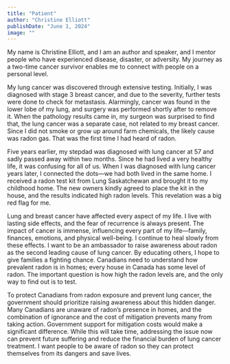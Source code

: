 ```yaml
---
title: "Patient"
author: "Christine Elliott"
publishDate: "June 1, 2024"
image: ""
---
```


My name is Christine Elliott, and I am an author and speaker, and I mentor people who have experienced disease, disaster, or adversity. My journey as a two-time cancer survivor enables me to connect with people on a personal level.

My lung cancer was discovered through extensive testing. Initially, I was diagnosed with stage 3 breast cancer, and due to the severity, further tests were done to check for metastasis. Alarmingly, cancer was found in the lower lobe of my lung, and surgery was performed shortly after to remove it. When the pathology results came in, my surgeon was surprised to find that, the lung cancer was a separate case, not related to my breast cancer. Since I did not smoke or grow up around farm chemicals, the likely cause was radon gas. That was the first time I had heard of radon.

Five years earlier, my stepdad was diagnosed with lung cancer at 57 and sadly passed away within two months. Since he had lived a very healthy life, it was confusing for all of us. When I was diagnosed with lung cancer years later, I connected the dots—we had both lived in the same home. I received a radon test kit from Lung Saskatchewan and brought it to my childhood home. The new owners kindly agreed to place the kit in the house, and the results indicated high radon levels. This revelation was a big red flag for me.

Lung and breast cancer have affected every aspect of my life. I live with lasting side effects, and the fear of recurrence is always present. The impact of cancer is immense, influencing every part of my life—family, finances, emotions, and physical well-being. I continue to heal slowly from these effects. I want to be an ambassador to raise awareness about radon as the second leading cause of lung cancer. By educating others, I hope to give families a fighting chance. Canadians need to understand how prevalent radon is in homes; every house in Canada has some level of radon. The important question is how high the radon levels are, and the only way to find out is to test.

To protect Canadians from radon exposure and prevent lung cancer, the government should prioritize raising awareness about this hidden danger. Many Canadians are unaware of radon’s presence in homes, and the combination of ignorance and the cost of mitigation prevents many from taking action. Government support for mitigation costs would make a significant difference. While this will take time, addressing the issue now can prevent future suffering and reduce the financial burden of lung cancer treatment. I want people to be aware of radon so they can protect themselves from its dangers and save lives.
